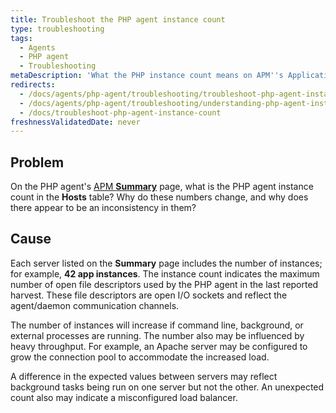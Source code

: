 ```yaml
---
title: Troubleshoot the PHP agent instance count
type: troubleshooting
tags:
  - Agents
  - PHP agent
  - Troubleshooting
metaDescription: 'What the PHP instance count means on APM''s Applications Summary page, and why it may seem different than expected.'
redirects:
  - /docs/agents/php-agent/troubleshooting/troubleshoot-php-agent-instance-count
  - /docs/agents/php-agent/troubleshooting/understanding-php-agent-instance-count
  - /docs/troubleshoot-php-agent-instance-count
freshnessValidatedDate: never
---
```


## Problem

On the PHP agent's [APM **Summary**](/docs/apm/applications-menu/monitoring/apm-overview-dashboard) page, what is the PHP agent instance count in the **Hosts** table? Why do these numbers change, and why does there appear to be an inconsistency in them?

## Cause

Each server listed on the **Summary** page includes the number of instances; for example, **42 app instances**. The instance count indicates the maximum number of open file descriptors used by the PHP agent in the last reported harvest. These file descriptors are open I/O sockets and reflect the agent/daemon communication channels.

The number of instances will increase if command line, background, or external processes are running. The number also may be influenced by heavy throughput. For example, an Apache server may be configured to grow the connection pool to accommodate the increased load.

A difference in the expected values between servers may reflect background tasks being run on one server but not the other. An unexpected count also may indicate a misconfigured load balancer.

